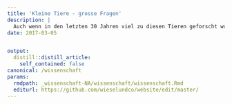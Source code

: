 ---
title: 'Kleine Tiere - grosse Fragen'
description: |
  Auch wenn in den letzten 30 Jahren viel zu diesen Tieren geforscht wurde - einiges ist noch unbekannt.  Einerseits fehlt es an lokalem Wissen (z.B: Wo kommen diese Tiere bei uns im Bezirk vor?), andererseits gilt es praxisrelevante Fragen zu verfolgen (z.B. Werden die Asthaufen zu Nistzwecken verwendet?). In enger Zusammenarbeit mit der Zürcher Hochschule für Angewandte Wissenschaften (ZHAW) lanciert Wiesel & Co Projekte, um diese Fragen zu erforschen.   Projekt TubeCam Das Projekt TubeCam wurde 2016 durch Wiesel & Co lanciert. Es handelt sich hierbei um die Entwicklung einer neuen Nachweismethodik für Kleinsäuger mit dem Fokus auf Musteliden und Schläfer. Die Idee wird an der ZHAW Wädenswil mit unserer Unterstützung weiterverfolgt.    Weitere Wiesel & Co Projekte Rund um das Thema "Musteliden", "Kleinstrukturen" und "Monitoring" wurden einige spannende Projekte von Wiesel & Co lanciert und / oder unterstützt.    Relevante externe Projekte Hier finden Sie weitere spannende Projekte zum Thema Kleinraubtiere, die nicht in direktem Zusammenhang mit Wiesel & Co stehen.    
date: 2017-03-05


output:
  distill::distill_article:
    self_contained: false
canonical: /wissenschaft
params:
  rmdpath: _wissenschaft-NA/wissenschaft/wissenschaft.Rmd
  editurl: https://github.com/wieselundco/website/edit/master/
---






```{r,results='asis', echo = FALSE}



```

<!--http://wieselundco.ch/wissenschaft-->
